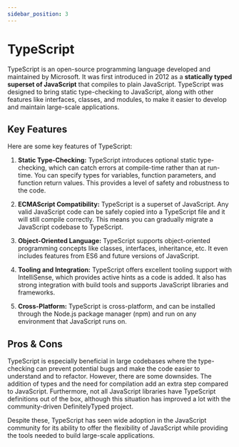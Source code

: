 ```yaml
---
sidebar_position: 3
---
```



# TypeScript

TypeScript is an open-source programming language developed and maintained by Microsoft. It was first introduced in 2012 as a **statically typed superset of JavaScript** that compiles to plain JavaScript. TypeScript was designed to bring static type-checking to JavaScript, along with other features like interfaces, classes, and modules, to make it easier to develop and maintain large-scale applications.

## Key Features

Here are some key features of TypeScript:

1. **Static Type-Checking:** TypeScript introduces optional static type-checking, which can catch errors at compile-time rather than at run-time. You can specify types for variables, function parameters, and function return values. This provides a level of safety and robustness to the code.

2. **ECMAScript Compatibility:** TypeScript is a superset of JavaScript. Any valid JavaScript code can be safely copied into a TypeScript file and it will still compile correctly. This means you can gradually migrate a JavaScript codebase to TypeScript.

3. **Object-Oriented Language:** TypeScript supports object-oriented programming concepts like classes, interfaces, inheritance, etc. It even includes features from ES6 and future versions of JavaScript.

4. **Tooling and Integration:** TypeScript offers excellent tooling support with IntelliSense, which provides active hints as a code is added. It also has strong integration with build tools and supports JavaScript libraries and frameworks.

5. **Cross-Platform:** TypeScript is cross-platform, and can be installed through the Node.js package manager (npm) and run on any environment that JavaScript runs on.

## Pros & Cons

TypeScript is especially beneficial in large codebases where the type-checking can prevent potential bugs and make the code easier to understand and to refactor. However, there are some downsides. The addition of types and the need for compilation add an extra step compared to JavaScript. Furthermore, not all JavaScript libraries have TypeScript definitions out of the box, although this situation has improved a lot with the community-driven DefinitelyTyped project.

Despite these, TypeScript has seen wide adoption in the JavaScript community for its ability to offer the flexibility of JavaScript while providing the tools needed to build large-scale applications.

<DocCardList />